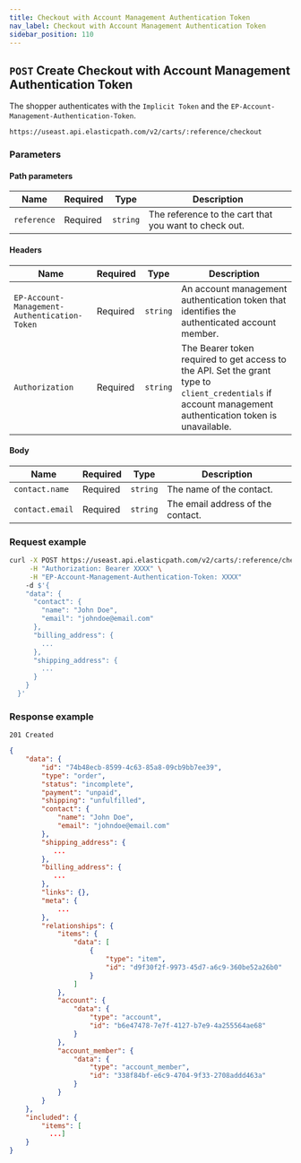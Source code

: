 ```yaml
---
title: Checkout with Account Management Authentication Token
nav_label: Checkout with Account Management Authentication Token
sidebar_position: 110
---
```


## `POST` Create Checkout with Account Management Authentication Token

The shopper authenticates with the `Implicit Token` and the `EP-Account-Management-Authentication-Token`.

```http
https://useast.api.elasticpath.com/v2/carts/:reference/checkout
```

### Parameters

#### Path parameters

| Name        | Required | Type     | Description                                           |
| ----------- | -------- | -------- | ----------------------------------------------------- |
| `reference` | Required | `string` | The reference to the cart that you want to check out. |

#### Headers

| Name                                         | Required | Type     | Description                                                                                                                                               |
| -------------------------------------------- | -------- | -------- | --------------------------------------------------------------------------------------------------------------------------------------------------------- |
| `EP-Account-Management-Authentication-Token` | Required | `string` | An account management authentication token that identifies the authenticated account member.                                                              |
| `Authorization`                              | Required | `string` | The Bearer token required to get access to the API. Set the grant type to `client_credentials` if account management authentication token is unavailable. |

#### Body

| Name            | Required | Type     | Description                       |
| --------------- | -------- | -------- | --------------------------------- |
| `contact.name`  | Required | `string` | The name of the contact.          |
| `contact.email` | Required | `string` | The email address of the contact. |

### Request example

```bash
curl -X POST https://useast.api.elasticpath.com/v2/carts/:reference/checkout \
     -H "Authorization: Bearer XXXX" \
     -H "EP-Account-Management-Authentication-Token: XXXX"
    -d $'{
    "data": {
      "contact": {
        "name": "John Doe",
        "email": "johndoe@email.com"
      },
      "billing_address": {
        ...
      },
      "shipping_address": {
        ...
      }
    }
  }'
```

### Response example

`201 Created`

```json
{
    "data": {
        "id": "74b48ecb-8599-4c63-85a8-09cb9bb7ee39",
        "type": "order",
        "status": "incomplete",
        "payment": "unpaid",
        "shipping": "unfulfilled",
        "contact": {
            "name": "John Doe",
            "email": "johndoe@email.com"
        },
        "shipping_address": {
           ...
        },
        "billing_address": {
           ...
        },
        "links": {},
        "meta": {
            ...
        },
        "relationships": {
            "items": {
                "data": [
                    {
                        "type": "item",
                        "id": "d9f30f2f-9973-45d7-a6c9-360be52a26b0"
                    }
                ]
            },
            "account": {
                "data": {
                    "type": "account",
                    "id": "b6e47478-7e7f-4127-b7e9-4a255564ae68"
                }
            },
            "account_member": {
                "data": {
                    "type": "account_member",
                    "id": "338f84bf-e6c9-4704-9f33-2708addd463a"
                }
            }
        }
    },
    "included": {
        "items": [
          ...]
    }
}
```

